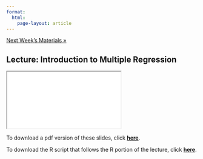 ```yaml
---
format: 
  html:
    page-layout: article
---
```


<div class = "prev-next-container">
<a class="prev-next" href="04-lecture-page.html">Next Week's Materials &raquo;</a>
</div>

## Lecture: Introduction to Multiple Regression

<iframe src="03-lecture-slides.html" name="03-lecture-slides"></iframe>

To download a pdf version of these slides, click <a href="03-lecture-slides.pdf" download target="_blank" rel="noopener noreferrer"><strong>here</strong></a>.

To download the R script that follows the R portion of the lecture, click <a href="03-lecture-script.R" download target="_blank" rel="noopener noreferrer"><strong>here</strong></a>.



